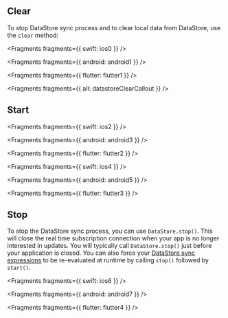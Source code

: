 ## Clear

To stop DataStore sync process and to clear local data from DataStore, use the `clear` method:


<Fragments fragments={{ swift: ios0 }} />


<Fragments fragments={{ android: android1 }} />


<Fragments fragments={{ flutter: flutter1 }} />


<Fragments fragments={{ all: datastoreClearCallout }} />

## Start


<Fragments fragments={{ swift: ios2 }} />


<Fragments fragments={{ android: android3 }} />


<Fragments fragments={{ flutter: flutter2 }} />


<Fragments fragments={{ swift: ios4 }} />


<Fragments fragments={{ android: android5 }} />


<Fragments fragments={{ flutter: flutter3 }} />

## Stop

To stop the DataStore sync process, you can use `DataStore.stop()`. This will close the real time subscription connection when your app is no longer interested in updates. You will typically call `DataStore.stop()` just before your application is closed. You can also force your [DataStore sync expressions](/[platform]/build-a-backend/more-features/datastore/sync-to-cloud/) to be re-evaluated at runtime by calling `stop()` followed by `start()`.


<Fragments fragments={{ swift: ios6 }} />


<Fragments fragments={{ android: android7 }} />


<Fragments fragments={{ flutter: flutter4 }} />
